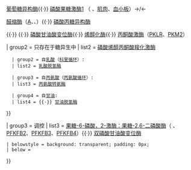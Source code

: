 {{Navbox
| name  = 糖酵解酶类
| title = [[代谢]]：{{link-en|糖代谢|Carbohydrate metabolism}}：[[糖酵解]]/[[糖异生]][[酶]]
| titlestyle = background:#e7dcc3
| groupstyle = background-color: AntiqueWhite
| listclass = hlist

| group1 = 糖酵解
|  list1 = [[己糖激酶]]（{{link-en|HK1|HK1}}、{{link-en|HK2|HK2}}、{{link-en|HK3|HK3}}、{{link-en|葡萄糖激酶|Glucokinase}}）→/[[葡萄糖-6-磷酸]]←{{·}} [[葡萄糖-6-磷酸异构酶|葡萄糖异构酶]]{{·}} [[磷酸果糖激酶1]] （ {{link-en|PFKL|PFKL|肝}}、[[PFKM|肌肉]]、[[PFKP|血小板]]）→/{{link-en|果糖-1,6-二磷酸酶|Fructose 1,6-bisphosphatase}}←

[[醛缩酶]]（[[醛缩酶A|A]]、{{link-en|醛缩酶B|Aldolase B|B}}、{{link-en|醛缩酶C|Aldolase C|C}}）{{·}} [[磷酸丙糖异构酶]]

{{link-en|甘油醛-3-磷酸脱氢酶|Glyceraldehyde 3-phosphate dehydrogenase}}{{·}} {{link-en|磷酸甘油酸激酶|Phosphoglycerate kinase}}{{·}} [[磷酸甘油酸变位酶]]{{·}} [[烯醇化酶]]{{·}} [[丙酮酸激酶]]（[[PKLR]]、[[PKM2]]）

| group2 = 只存在于糖异生中
|  list2 = {{Navbox subgroup
   | groupstyle = background-color: AntiqueWhite

   | group1 = 到[[草酰乙酸]]:
   | list1 = [[丙酮酸羧化酶]]{{·}} [[磷酸烯醇丙酮酸羧化激酶]]

   | group2 = 自[[乳酸]]（[[科里循环]]）:
   | list2 = [[乳酸脱氢酶]]

   | group3 = 自[[丙氨酸]]（[[丙氨酸循环]]）:
   | list3 = [[丙氨酸转氨酶]]

   | group4 = 自[[甘油]]:
   | list4 = {{link-en|甘油激酶|Glycerol kinase}}{{·}} [[甘油脱氢酶]]
}} 

| group3 = 调控
|  list3 = [[磷酸果糖激酶2|果糖-6-磷酸，2-激酶：果糖-2,6-二磷酸酶]]（ {{link-en|PFKFB1|PFKFB1}}、[[PFKFB2]]、[[PFKFB3]]、[[PFKFB4]]）{{·}} [[双磷酸甘油酸变位酶]]

 | belowstyle = background: transparent; padding: 0px;
 | below = {{Metabolic navs}}

}}
<noinclude>
{{collapsible option}}

[[Category:糖类代谢途径模板|{{PAGENAME}}]]
</noinclude>